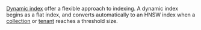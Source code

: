 [Dynamic index](/developers/weaviate/concepts/indexing/dynamic-indexes) offer a flexible approach to indexing. A dynamic index begins as a flat index, and converts automatically to an HNSW index when a [collection](/developers/weaviate/concepts/data#collections) or [tenant](/developers/weaviate/concepts/data#multi-tenancy) reaches a threshold size.